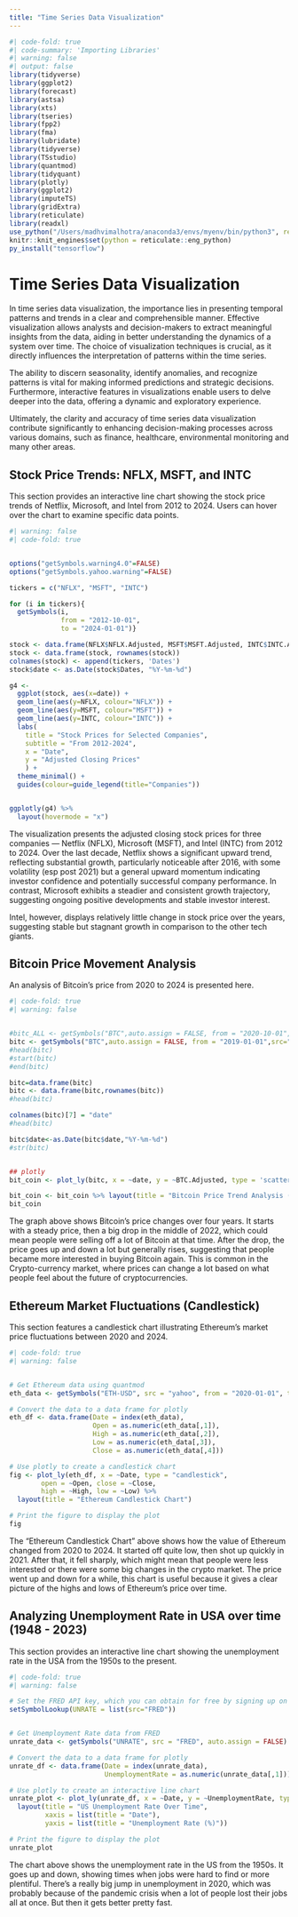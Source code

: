 ```yaml
---
title: "Time Series Data Visualization"
---
```


```r
#| code-fold: true
#| code-summary: 'Importing Libraries'
#| warning: false
#| output: false
library(tidyverse)
library(ggplot2)
library(forecast)
library(astsa) 
library(xts)
library(tseries)
library(fpp2)
library(fma)
library(lubridate)
library(tidyverse)
library(TSstudio)
library(quantmod)
library(tidyquant)
library(plotly)
library(ggplot2)
library(imputeTS)
library(gridExtra)
library(reticulate)
library(readxl)
use_python("/Users/madhvimalhotra/anaconda3/envs/myenv/bin/python3", require = T)
knitr::knit_engines$set(python = reticulate::eng_python)
py_install("tensorflow")
```

# Time Series Data Visualization

In time series data visualization, the importance lies in presenting temporal patterns and trends in a clear and comprehensible manner. Effective visualization allows analysts and decision-makers to extract meaningful insights from the data, aiding in better understanding the dynamics of a system over time. The choice of visualization techniques is crucial, as it directly influences the interpretation of patterns within the time series. 

The ability to discern seasonality, identify anomalies, and recognize patterns is vital for making informed predictions and strategic decisions. Furthermore, interactive features in visualizations enable users to delve deeper into the data, offering a dynamic and exploratory experience. 

Ultimately, the clarity and accuracy of time series data visualization contribute significantly to enhancing decision-making processes across various domains, such as finance, healthcare, environmental monitoring and many other areas.


::: panel-tabset


## Stock Price Trends: NFLX, MSFT, and INTC


This section provides an interactive line chart showing the stock price trends of Netflix, Microsoft, and Intel from 2012 to 2024. Users can hover over the chart to examine specific data points.


```r
#| warning: false
#| code-fold: true


options("getSymbols.warning4.0"=FALSE)
options("getSymbols.yahoo.warning"=FALSE)

tickers = c("NFLX", "MSFT", "INTC") 

for (i in tickers){
  getSymbols(i,
             from = "2012-10-01",
             to = "2024-01-01")}

stock <- data.frame(NFLX$NFLX.Adjusted, MSFT$MSFT.Adjusted, INTC$INTC.Adjusted)
stock <- data.frame(stock, rownames(stock))
colnames(stock) <- append(tickers, 'Dates')
stock$date <- as.Date(stock$Dates, "%Y-%m-%d")

g4 <- 
  ggplot(stock, aes(x=date)) +
  geom_line(aes(y=NFLX, colour="NFLX")) +
  geom_line(aes(y=MSFT, colour="MSFT")) +
  geom_line(aes(y=INTC, colour="INTC")) +
  labs(
    title = "Stock Prices for Selected Companies",
    subtitle = "From 2012-2024",
    x = "Date",
    y = "Adjusted Closing Prices"
    ) +
  theme_minimal() +
  guides(colour=guide_legend(title="Companies"))


ggplotly(g4) %>%
  layout(hovermode = "x")
```


The visualization presents the adjusted closing stock prices for three companies — Netflix (NFLX), Microsoft (MSFT), and Intel (INTC) from 2012 to 2024. Over the last decade, Netflix shows a significant upward trend, reflecting substantial growth, particularly noticeable after 2016, with some volatility (esp post 2021) but a general upward momentum indicating investor confidence and potentially successful company performance. In contrast, Microsoft exhibits a steadier and consistent growth trajectory, suggesting ongoing positive developments and stable investor interest. 

Intel, however, displays relatively little change in stock price over the years, suggesting stable but stagnant growth in comparison to the other tech giants. 



## Bitcoin Price Movement Analysis

An analysis of Bitcoin's price from 2020 to 2024 is presented here. 

```r
#| code-fold: true
#| warning: false


#bitc_ALL <- getSymbols("BTC",auto.assign = FALSE, from = "2020-10-01",src="yahoo")
bitc <- getSymbols("BTC",auto.assign = FALSE, from = "2019-01-01",src="yahoo") 
#head(bitc)
#start(bitc)
#end(bitc)

bitc=data.frame(bitc)
bitc <- data.frame(bitc,rownames(bitc))
#head(bitc)

colnames(bitc)[7] = "date"
#head(bitc)

bitc$date<-as.Date(bitc$date,"%Y-%m-%d")
#str(bitc)


## plotly
bit_coin <- plot_ly(bitc, x = ~date, y = ~BTC.Adjusted, type = 'scatter', mode = 'lines')

bit_coin <- bit_coin %>% layout(title = "Bitcoin Price Trend Analysis (2020-2024)")
bit_coin
```


The graph above shows Bitcoin's price changes over four years. It starts with a steady price, then a big drop in the middle of 2022, which could mean people were selling off a lot of Bitcoin at that time. After the drop, the price goes up and down a lot but generally rises, suggesting that people became more interested in buying Bitcoin again. This is common in the Crypto-currency market, where prices can change a lot based on what people feel about the future of cryptocurrencies.




## Ethereum Market Fluctuations (Candlestick)

This section features a candlestick chart illustrating Ethereum's market price fluctuations between 2020 and 2024. 


```r
#| code-fold: true
#| warning: false


# Get Ethereum data using quantmod
eth_data <- getSymbols("ETH-USD", src = "yahoo", from = "2020-01-01", to = Sys.Date(), auto.assign = FALSE)

# Convert the data to a data frame for plotly
eth_df <- data.frame(Date = index(eth_data),
                     Open = as.numeric(eth_data[,1]),
                     High = as.numeric(eth_data[,2]),
                     Low = as.numeric(eth_data[,3]),
                     Close = as.numeric(eth_data[,4]))

# Use plotly to create a candlestick chart
fig <- plot_ly(eth_df, x = ~Date, type = "candlestick",
        open = ~Open, close = ~Close,
        high = ~High, low = ~Low) %>%
  layout(title = "Ethereum Candlestick Chart")

# Print the figure to display the plot
fig

```


The "Ethereum Candlestick Chart" above shows how the value of Ethereum changed from 2020 to 2024. It started off quite low, then shot up quickly in 2021. After that, it fell sharply, which might mean that people were less interested or there were some big changes in the crypto market. The price went up and down for a while, this chart is useful because it gives a clear picture of the highs and lows of Ethereum's price over time.




## Analyzing Unemployment Rate in USA over time (1948 - 2023)


This section provides an interactive line chart showing the unemployment rate in the USA from the 1950s to the present.



```r
#| code-fold: true
#| warning: false

# Set the FRED API key, which you can obtain for free by signing up on the FRED website
setSymbolLookup(UNRATE = list(src="FRED"))


# Get Unemployment Rate data from FRED
unrate_data <- getSymbols("UNRATE", src = "FRED", auto.assign = FALSE)

# Convert the data to a data frame for plotly
unrate_df <- data.frame(Date = index(unrate_data),
                        UnemploymentRate = as.numeric(unrate_data[,1]))

# Use plotly to create an interactive line chart
unrate_plot <- plot_ly(unrate_df, x = ~Date, y = ~UnemploymentRate, type = 'scatter', mode = 'lines', name = 'Unemployment Rate') %>%
  layout(title = "US Unemployment Rate Over Time",
         xaxis = list(title = "Date"),
         yaxis = list(title = "Unemployment Rate (%)"))

# Print the figure to display the plot
unrate_plot
```



The chart above shows the unemployment rate in the US from the 1950s. It goes up and down, showing times when jobs were hard to find or more plentiful. There's a really big jump in unemployment in 2020, which was probably because of the pandemic crisis when a lot of people lost their jobs all at once. But then it gets better pretty fast.



:::
